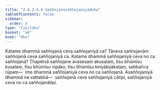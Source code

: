 ```yaml
---
title: "2.4.2.4.4 Saññojanasaññojaniyaduka"
tableOfContents: false
sidebar:
  order: 4
type: "tipitaka"
basket: "ab"
book: "dhs"
---
```



<DynamicBreadcrumb />

<Division number="1483" book="dhs" bookNo="29" page="280">

<Paragraph number="2194" book="dhs">
Katame dhammā saññojanā ceva saññojaniyā ca? Tāneva saññojanāni saññojanā ceva saññojaniyā ca.
</Paragraph>

</Division>
<Division number="1484" book="dhs" bookNo="29" page="281">

<Paragraph number="2195" book="dhs">
Katame dhammā saññojaniyā ceva no ca saññojanā? Ṭhapetvā saññojane avasesaṃ akusalaṃ, tīsu bhūmīsu kusalaṃ, tīsu bhūmīsu vipāko, tīsu bhūmīsu kiriyābyākataṃ, sabbañca rūpaṃ—  ime dhammā saññojaniyā ceva no ca saññojanā. Asaññojaniyā dhammā na vattabbā—  saññojanā ceva saññojaniyā cātipi, saññojaniyā ceva no ca saññojanātipi.
</Paragraph>
</Division>